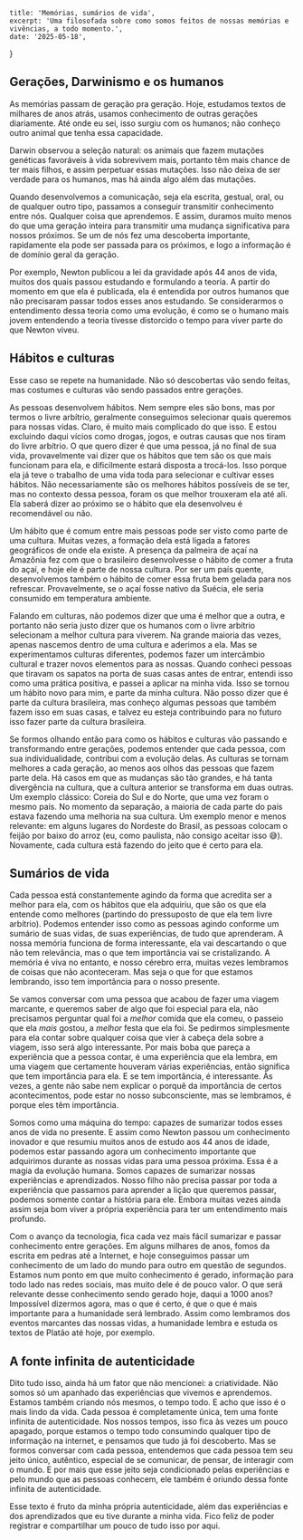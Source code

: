 	title: 'Memórias, sumários de vida',
	excerpt: 'Uma filosofada sobre como somos feitos de nossas memórias e vivências, a todo momento.',
	date: '2025-05-18',
}

## Gerações, Darwinismo e os humanos

As memórias passam de geração pra geração. Hoje, estudamos textos de milhares de anos atrás, usamos
conhecimento de outras gerações diariamente. Até onde eu sei, isso surgiu com os humanos; não conheço
outro animal que tenha essa capacidade.

Darwin observou a seleção natural: os animais que fazem mutações genéticas favoráveis à vida 
sobrevivem mais, portanto têm mais chance de ter mais filhos, e assim perpetuar essas mutações. Isso
não  deixa de ser verdade para os humanos, mas há ainda algo além das mutações.

Quando desenvolvemos a comunicação, seja ela escrita, gestual, oral, ou de qualquer outro tipo,
passamos a conseguir transmitir conhecimento entre nós. Qualquer coisa que aprendemos. E assim, 
duramos muito menos do que uma geração inteira para transmitir uma mudança significativa para nossos 
próximos. Se um de nós fez uma descoberta importante, rapidamente ela pode ser passada para os 
próximos, e logo a informação é de domínio geral da geração.

Por exemplo, Newton publicou a lei da gravidade após 44 anos de vida, muitos dos quais passou 
estudando e formulando a teoria. A partir do momento em que ela é publicada, ela é entendida por outros humanos
que não precisaram passar todos esses anos estudando. Se considerarmos o entendimento dessa teoria
como uma evolução, é como se o humano mais jovem entendendo a teoria tivesse distorcido o tempo 
para viver parte do que Newton viveu.

## Hábitos e culturas

Esse caso se repete na humanidade. Não só descobertas vão sendo feitas, mas costumes e culturas vão 
sendo passados entre gerações.

As pessoas desenvolvem hábitos. Nem sempre eles são bons, mas por termos o livre arbítrio, 
geralmente conseguimos selecionar quais queremos para nossas vidas. Claro, é muito mais complicado
do que isso. E estou excluindo daqui vícios como drogas, jogos, e outras causas que nos tiram do 
livre arbítrio. O que quero dizer é que uma pessoa, já no final de sua vida, provavelmente vai dizer que
os hábitos que tem são os que mais funcionam para ela, e dificilmente estará disposta a trocá-los. 
Isso porque ela já teve o trabalho de uma vida toda para selecionar e cultivar esses hábitos. Não
necessariamente são os melhores hábitos possíveis de se ter, mas no contexto dessa pessoa, foram os
que melhor trouxeram ela até ali. Ela saberá dizer ao próximo se o hábito que ela desenvolveu é 
recomendável ou não.

Um hábito que é comum entre mais pessoas pode ser visto como parte de uma cultura. Muitas vezes, a 
formação dela está ligada a fatores geográficos de onde ela existe. A presença da palmeira de açaí 
na Amazônia fez com que o brasileiro desenvolvesse o hábito de comer a fruta do açaí, e hoje ele é 
parte de nossa cultura. Por ser um país quente, desenvolvemos também o hábito de comer essa fruta 
bem gelada para nos refrescar. Provavelmente, se o açaí fosse nativo da Suécia, ele seria consumido 
em temperatura ambiente.

Falando em culturas, não podemos dizer que uma é melhor que a outra, e portanto não seria justo
dizer que os humanos com o livre arbítrio selecionam a melhor cultura para viverem. Na grande 
maioria das vezes, apenas nascemos dentro de uma cultura e aderimos a ela. Mas se experimentamos
culturas diferentes, podemos fazer um intercâmbio cultural e trazer novos elementos para as nossas.
Quando conheci pessoas que tiravam os sapatos na porta de suas casas antes de entrar, 
entendi isso como uma prática positiva, e passei a aplicar na minha vida. Isso se tornou um hábito
novo para mim, e parte da minha cultura. Não posso dizer que é parte da cultura brasileira, mas 
conheço algumas pessoas que também fazem isso em suas casas, e talvez eu esteja contribuindo para
no futuro isso fazer parte da cultura brasileira.

Se formos olhando então para como os hábitos e culturas vão passando e transformando entre gerações,
podemos entender que cada pessoa, com sua individualidade, contribui com a evolução delas. As 
culturas se tornam melhores a cada geração, ao menos aos olhos das pessoas que fazem parte dela. Há
casos em que as mudanças são tão grandes, e há tanta divergência na cultura, que a cultura anterior se
transforma em duas outras. Um exemplo clássico: Coreia do Sul e do Norte, que uma vez foram o mesmo 
país. No momento da separação, a maioria de cada parte do país estava fazendo uma 
melhoria na sua cultura. Um exemplo menor e menos relevante: em alguns lugares do Nordeste do Brasil,
as pessoas colocam o feijão por baixo do arroz (eu, como paulista, não consigo aceitar isso 😅). 
Novamente, cada cultura está fazendo do jeito que é certo para ela.

## Sumários de vida

Cada pessoa está constantemente agindo da forma que acredita ser a melhor para ela, com os hábitos
que ela adquiriu, que são os que ela entende como melhores (partindo do pressuposto de que ela tem
livre arbítrio). Podemos entender isso como as pessoas agindo conforme um sumário de suas vidas, de
suas experiências, de tudo que aprenderam. A nossa memória funciona de forma interessante, ela vai
descartando o que não tem relevância, mas o que tem importância vai se cristalizando. A memória é
viva no entanto, e nosso cérebro erra, muitas vezes lembramos de coisas que não aconteceram. Mas
seja o que for que estamos lembrando, isso tem importância para o nosso presente.

Se vamos conversar com uma pessoa que acabou de fazer uma viagem marcante, e queremos saber de
algo que foi especial para ela, não precisamos perguntar qual foi a _melhor_ comida que ela comeu,
o passeio que ela _mais_ gostou, a _melhor_ festa que ela foi. Se pedirmos simplesmente para ela
contar sobre qualquer coisa que vier à cabeça dela sobre a viagem, isso será algo interessante. 
Por mais boba que pareça a experiência que a pessoa contar, é uma experiência que ela lembra, em uma
viagem que certamente houveram várias experiências, então significa que tem importância para ela. 
E se tem importância, é interessante. Às vezes, a gente não sabe nem explicar o porquê da 
importância de certos acontecimentos, pode estar no nosso subconsciente, mas se lembramos, é porque
eles têm importância.

Somos como uma máquina do tempo: capazes de sumarizar todos esses anos de vida no presente. E assim 
como Newton passou um conhecimento inovador e que resumiu muitos anos de estudo aos 44 anos de idade,
podemos estar passando agora um conhecimento importante que adquirimos durante as nossas vidas para 
uma pessoa próxima. Essa é a magia da evolução humana. Somos capazes de sumarizar nossas experiências 
e aprendizados. Nosso filho não precisa passar por toda a experiência que passamos para aprender a
lição que queremos passar, podemos somente contar a história para ele. Embora muitas vezes ainda 
assim seja bom viver a própria experiência para ter um entendimento mais profundo.

Com o avanço da tecnologia, fica cada vez mais fácil sumarizar e passar conhecimento entre gerações.
Em alguns milhares de anos, fomos da escrita em pedras até a Internet, e hoje conseguimos passar
um conhecimento de um lado do mundo para outro em questão de segundos. Estamos num ponto em que 
muito conhecimento é gerado, informação para todo lado nas redes sociais, mas muito dele é de pouco 
valor. O que será relevante desse conhecimento sendo gerado hoje, daqui a 1000 anos? Impossível 
dizermos agora, mas o que é certo, é que o que é mais importante para a humanidade será lembrado.
Assim como lembramos dos eventos marcantes das nossas vidas, a humanidade lembra e estuda os textos
de Platão até hoje, por exemplo.

## A fonte infinita de autenticidade

Dito tudo isso, ainda há um fator que não mencionei: a criatividade. Não somos só um apanhado das 
experiências que vivemos e aprendemos. Estamos também criando nós mesmos, o tempo todo. E acho que
isso é o mais lindo da vida. Cada pessoa é completamente única, tem uma fonte infinita de 
autenticidade. Nos nossos tempos, isso fica às vezes um pouco apagado, porque estamos o tempo todo
consumindo qualquer tipo de informação na internet, e pensamos que tudo já foi descoberto. Mas se formos
conversar com cada pessoa, entendemos que cada pessoa tem seu jeito único, autêntico, especial de
se comunicar, de pensar, de interagir com o mundo. E por mais que esse jeito seja condicionado 
pelas experiências e pelo mundo que as pessoas conhecem, ele também é oriundo dessa fonte infinita
de autenticidade.

Esse texto é fruto da minha própria autenticidade, além das experiências e dos aprendizados 
que eu tive durante a minha vida. Fico feliz de poder registrar e compartilhar um pouco de tudo 
isso por aqui.
